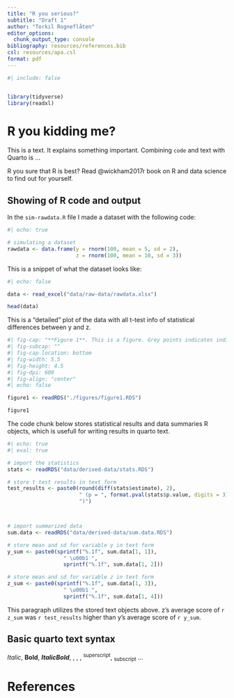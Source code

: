 ```yaml
---
title: "R you serious?"
subtitle: "Draft 1"
author: "Torkil Rogneflåten"
editor_options:
  chunk_output_type: console
bibliography: resources/references.bib
csl: resources/apa.csl
format: pdf
---
```


```r
#| include: false


library(tidyverse)
library(readxl)

```


# R you kidding me?

This is a text. It explains something important. Combining `code` and text with Quarto is ...

R you sure that R is best? Read @wickham2017r book on R and data science to find out for yourself.


## Showing of R code and output

In the `sim-rawdata.R` file I made a dataset with the following code:

```r
#| echo: true

# simulating a dataset
rawdata <- data.frame(y = rnorm(100, mean = 5, sd = 2),
                      z = rnorm(100, mean = 10, sd = 3))
```

This is a snippet of what the dataset looks like:

```r
#| echo: false

data <- read_excel("data/raw-data/rawdata.xlsx")

head(data)


```

\newpage

This is a "detailed" plot of the data with all t-test info of statistical differences between y and z.

```r
#| fig-cap: "**Figure 1**. This is a figure. Grey points indicates individual values. Red crossline indicates the group average value."
#| fig-subcap: ""
#| fig-cap-location: bottom
#| fig-width: 5.5
#| fig-height: 4.5
#| fig-dpi: 600
#| fig-align: "center"
#| echo: false

figure1 <- readRDS("./figures/figure1.RDS")

figure1
```

\newpage

The code chunk below stores statistical results and data summaries R objects, which is usefull for writing results in quarto text. 

```r
#| echo: true
#| eval: true

# import the statistics
stats <- readRDS("data/derived-data/stats.RDS")

# store t test results in text form
test_results <- paste0(round(diff(stats$estimate), 2), 
                       " (p = ", format.pval(stats$p.value, digits = 3),
                       ")")



# import summarized data
sum.data <- readRDS("data/derived-data/sum.data.RDS")

# store mean and sd for variable y in text form
y_sum <- paste0(sprintf("%.1f", sum.data[1, 1]),
                  " \u00b1 ",
                  sprintf("%.1f", sum.data[1, 2]))

# store mean and sd for variable z in text form
z_sum <- paste0(sprintf("%.1f", sum.data[1, 3]),
                  " \u00b1 ",
                  sprintf("%.1f", sum.data[1, 4]))

```


This paragraph utilizes the stored text objects above. z's average score of `r z_sum` was `r test_results` higher than y's average score of `r y_sum`. 


## Basic quarto text syntax

*Italic*, **Bold**, ***ItalicBold***, \textcolor{red}{red}, \textcolor{yellow}{yellow}, \textcolor{blue}{blue}, ^superscript^, ~subscript~ ...

\newpage

# References {.unnumbered}

